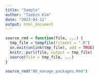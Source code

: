 ```yaml
---
title: "Sample"
author: "Taebin Kim"
date: "2023-04-11"
output: html_document
---
```


```r
source_rmd = function(file, ...) {
  tmp_file = tempfile(fileext = ".R")
  on.exit(unlink(tmp_file), add = TRUE)
  knitr::purl(file, output = tmp_file)
  source(file = tmp_file, ...)
}

source_rmd("00_manage_packages.Rmd")
```
